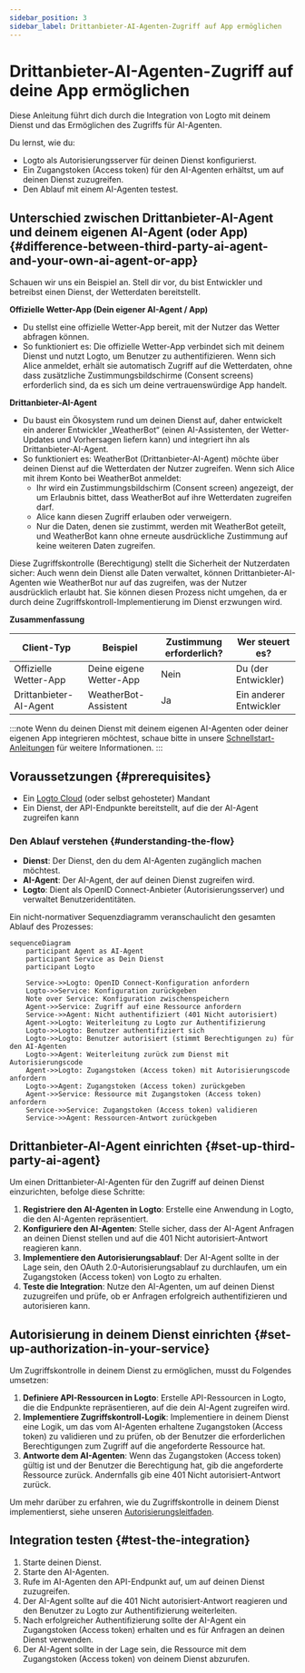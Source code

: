 ```yaml
---
sidebar_position: 3
sidebar_label: Drittanbieter-AI-Agenten-Zugriff auf App ermöglichen
---
```



# Drittanbieter-AI-Agenten-Zugriff auf deine App ermöglichen

Diese Anleitung führt dich durch die Integration von Logto mit deinem Dienst und das Ermöglichen des Zugriffs für AI-Agenten.

Du lernst, wie du:

- Logto als Autorisierungsserver für deinen Dienst konfigurierst.
- Ein Zugangstoken (Access token) für den AI-Agenten erhältst, um auf deinen Dienst zuzugreifen.
- Den Ablauf mit einem AI-Agenten testest.

## Unterschied zwischen Drittanbieter-AI-Agent und deinem eigenen AI-Agent (oder App) \{#difference-between-third-party-ai-agent-and-your-own-ai-agent-or-app}

Schauen wir uns ein Beispiel an. Stell dir vor, du bist Entwickler und betreibst einen Dienst, der Wetterdaten bereitstellt.

**Offizielle Wetter-App (Dein eigener AI-Agent / App)**

- Du stellst eine offizielle Wetter-App bereit, mit der Nutzer das Wetter abfragen können.
- So funktioniert es: Die offizielle Wetter-App verbindet sich mit deinem Dienst und nutzt Logto, um Benutzer zu authentifizieren. Wenn sich Alice anmeldet, erhält sie automatisch Zugriff auf die Wetterdaten, ohne dass zusätzliche Zustimmungsbildschirme (Consent screens) erforderlich sind, da es sich um deine vertrauenswürdige App handelt.

**Drittanbieter-AI-Agent**

- Du baust ein Ökosystem rund um deinen Dienst auf, daher entwickelt ein anderer Entwickler „WeatherBot“ (einen AI-Assistenten, der Wetter-Updates und Vorhersagen liefern kann) und integriert ihn als Drittanbieter-AI-Agent.
- So funktioniert es: WeatherBot (Drittanbieter-AI-Agent) möchte über deinen Dienst auf die Wetterdaten der Nutzer zugreifen. Wenn sich Alice mit ihrem Konto bei WeatherBot anmeldet:
  - Ihr wird ein Zustimmungsbildschirm (Consent screen) angezeigt, der um Erlaubnis bittet, dass WeatherBot auf ihre Wetterdaten zugreifen darf.
  - Alice kann diesen Zugriff erlauben oder verweigern.
  - Nur die Daten, denen sie zustimmt, werden mit WeatherBot geteilt, und WeatherBot kann ohne erneute ausdrückliche Zustimmung auf keine weiteren Daten zugreifen.

Diese Zugriffskontrolle (Berechtigung) stellt die Sicherheit der Nutzerdaten sicher: Auch wenn dein Dienst alle Daten verwaltet, können Drittanbieter-AI-Agenten wie WeatherBot nur auf das zugreifen, was der Nutzer ausdrücklich erlaubt hat. Sie können diesen Prozess nicht umgehen, da er durch deine Zugriffskontroll-Implementierung im Dienst erzwungen wird.

**Zusammenfassung**

| Client-Typ             | Beispiel                | Zustimmung erforderlich? | Wer steuert es?        |
| ---------------------- | ----------------------- | ------------------------ | ---------------------- |
| Offizielle Wetter-App  | Deine eigene Wetter-App | Nein                     | Du (der Entwickler)    |
| Drittanbieter-AI-Agent | WeatherBot-Assistent    | Ja                       | Ein anderer Entwickler |

:::note
Wenn du deinen Dienst mit deinem eigenen AI-Agenten oder deiner eigenen App integrieren möchtest, schaue bitte in unsere [Schnellstart-Anleitungen](/quick-starts) für weitere Informationen.
:::

## Voraussetzungen \{#prerequisites}

- Ein [Logto Cloud](https://cloud.logto.io) (oder selbst gehosteter) Mandant
- Ein Dienst, der API-Endpunkte bereitstellt, auf die der AI-Agent zugreifen kann

### Den Ablauf verstehen \{#understanding-the-flow}

- **Dienst**: Der Dienst, den du dem AI-Agenten zugänglich machen möchtest.
- **AI-Agent**: Der AI-Agent, der auf deinen Dienst zugreifen wird.
- **Logto**: Dient als OpenID Connect-Anbieter (Autorisierungsserver) und verwaltet Benutzeridentitäten.

Ein nicht-normativer Sequenzdiagramm veranschaulicht den gesamten Ablauf des Prozesses:

```mermaid
sequenceDiagram
    participant Agent as AI-Agent
    participant Service as Dein Dienst
    participant Logto

    Service->>Logto: OpenID Connect-Konfiguration anfordern
    Logto->>Service: Konfiguration zurückgeben
    Note over Service: Konfiguration zwischenspeichern
    Agent->>Service: Zugriff auf eine Ressource anfordern
    Service->>Agent: Nicht authentifiziert (401 Nicht autorisiert)
    Agent->>Logto: Weiterleitung zu Logto zur Authentifizierung
    Logto->>Logto: Benutzer authentifiziert sich
    Logto->>Logto: Benutzer autorisiert (stimmt Berechtigungen zu) für den AI-Agenten
    Logto->>Agent: Weiterleitung zurück zum Dienst mit Autorisierungscode
    Agent->>Logto: Zugangstoken (Access token) mit Autorisierungscode anfordern
    Logto->>Agent: Zugangstoken (Access token) zurückgeben
    Agent->>Service: Ressource mit Zugangstoken (Access token) anfordern
    Service->>Service: Zugangstoken (Access token) validieren
    Service->>Agent: Ressourcen-Antwort zurückgeben
```

## Drittanbieter-AI-Agent einrichten \{#set-up-third-party-ai-agent}

Um einen Drittanbieter-AI-Agenten für den Zugriff auf deinen Dienst einzurichten, befolge diese Schritte:

1. **Registriere den AI-Agenten in Logto**: Erstelle eine Anwendung in Logto, die den AI-Agenten repräsentiert.
2. **Konfiguriere den AI-Agenten**: Stelle sicher, dass der AI-Agent Anfragen an deinen Dienst stellen und auf die 401 Nicht autorisiert-Antwort reagieren kann.
3. **Implementiere den Autorisierungsablauf**: Der AI-Agent sollte in der Lage sein, den OAuth 2.0-Autorisierungsablauf zu durchlaufen, um ein Zugangstoken (Access token) von Logto zu erhalten.
4. **Teste die Integration**: Nutze den AI-Agenten, um auf deinen Dienst zuzugreifen und prüfe, ob er Anfragen erfolgreich authentifizieren und autorisieren kann.

<ConfigureThirdPartyAiAgent />

## Autorisierung in deinem Dienst einrichten \{#set-up-authorization-in-your-service}

Um Zugriffskontrolle in deinem Dienst zu ermöglichen, musst du Folgendes umsetzen:

1. **Definiere API-Ressourcen in Logto**: Erstelle API-Ressourcen in Logto, die die Endpunkte repräsentieren, auf die dein AI-Agent zugreifen wird.
2. **Implementiere Zugriffskontroll-Logik**: Implementiere in deinem Dienst eine Logik, um das vom AI-Agenten erhaltene Zugangstoken (Access token) zu validieren und zu prüfen, ob der Benutzer die erforderlichen Berechtigungen zum Zugriff auf die angeforderte Ressource hat.
3. **Antworte dem AI-Agenten**: Wenn das Zugangstoken (Access token) gültig ist und der Benutzer die Berechtigung hat, gib die angeforderte Ressource zurück. Andernfalls gib eine 401 Nicht autorisiert-Antwort zurück.

Um mehr darüber zu erfahren, wie du Zugriffskontrolle in deinem Dienst implementierst, siehe unseren [Autorisierungsleitfaden](/authorization).

## Integration testen \{#test-the-integration}

1. Starte deinen Dienst.
2. Starte den AI-Agenten.
3. Rufe im AI-Agenten den API-Endpunkt auf, um auf deinen Dienst zuzugreifen.
4. Der AI-Agent sollte auf die 401 Nicht autorisiert-Antwort reagieren und den Benutzer zu Logto zur Authentifizierung weiterleiten.
5. Nach erfolgreicher Authentifizierung sollte der AI-Agent ein Zugangstoken (Access token) erhalten und es für Anfragen an deinen Dienst verwenden.
6. Der AI-Agent sollte in der Lage sein, die Ressource mit dem Zugangstoken (Access token) von deinem Dienst abzurufen.
